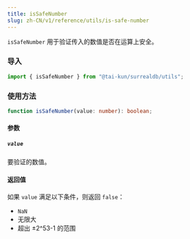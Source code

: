 ```yaml
---
title: isSafeNumber
slug: zh-CN/v1/reference/utils/is-safe-number
---
```


`isSafeNumber` 用于验证传入的数值是否在运算上安全。

### 导入

```ts
import { isSafeNumber } from "@tai-kun/surrealdb/utils";
```

### 使用方法

```ts
function isSafeNumber(value: number): boolean;
```

#### 参数

##### `value`

要验证的数值。

#### 返回值

如果 `value` 满足以下条件，则返回 `false`：

- `NaN`
- 无限大
- 超出 ±2^53-1 的范围
